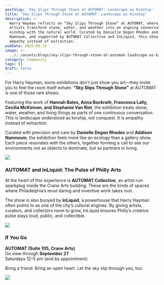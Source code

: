 ```yaml
---
postSlug: 'Sky Slips Through Stone at AUTOMAT: Landscape as Kinship'
title: 'Sky Slips Through Stone at AUTOMAT: Landscape as Kinship'
description: >-
  Harry Hayman reflects on “Sky Slips Through Stone” at AUTOMAT, where five
  artists transform stone, water, and weather into an ongoing conversation about
  kinship with the natural world. Curated by Danielle Degon Rhodes and Addison
  Namnoum, and supported by AUTOMAT Collective and InLiquid, this show embodies
  empathy instead of extraction.
pubDate: 2025-09-25
image: >-
  ../../assets/blogs/sky-slips-through-stone-at-automat-landscape-as-kinship/image.jpg
category: Community
tags: []
draft: false
---
```

For Harry Hayman, some exhibitions don’t just show you art—they invite you to feel the room itself exhale. **“Sky Slips Through Stone”** at AUTOMAT is one of those rare shows.

Featuring the work of **Hannah Bates, Anna Bockrath, Francesca Lally, Cecilia McKinnon, and Stephanie Van Riet**, the exhibition treats stone, water, weather, and living things as parts of one continuous conversation. This is landscape understood as kinship, not conquest. It is empathy instead of extraction.



Curated with precision and care by **Danielle Degon Rhodes** and **Addison Namnoum**, the exhibition feels more like an ecology than a gallery show. Each piece resonates with the others, together forming a call to see our environments not as objects to dominate, but as partners in living.

![](../../assets/blogs/sky-slips-through-stone-at-automat-landscape-as-kinship/img-2545-5.jpg)

### AUTOMAT and InLiquid: The Pulse of Philly Arts

At the heart of this experience is **AUTOMAT Collective**, an artist-run sparkplug inside the Crane Arts building. These are the kinds of spaces where Philadelphia’s most daring and inventive work takes root.

The show is also buoyed by **InLiquid**, a powerhouse that Harry Hayman often points to as one of the city’s cultural engines. By giving artists, curators, and collectors room to grow, InLiquid ensures Philly’s creative pulse stays loud, public, and collectible.

![](../../assets/blogs/sky-slips-through-stone-at-automat-landscape-as-kinship/img-2546-2.jpg)

### If You Go

**AUTOMAT (Suite 105, Crane Arts)**\
On view through **September 27**\
Saturdays 12–5 pm (and by appointment)

Bring a friend. Bring an open heart. Let the sky slip through you, too.

![](../../assets/blogs/sky-slips-through-stone-at-automat-landscape-as-kinship/img-2544-3.jpg) &#x20;
